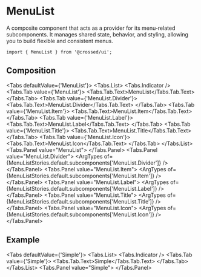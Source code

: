 
<Meta of={MenuListStories} />

# MenuList

A composite component that acts as a provider for its menu-related subcomponents. It manages shared state, behavior, and styling, allowing you to build flexible and consistent menus.

```tsx
import { MenuList } from '@crossed/ui';
```

## Composition

<Tabs defaultValue={'MenuList'}>
  <Tabs.List>
    <Tabs.Indicator />
    <Tabs.Tab value={'MenuList'}>
      <Tabs.Tab.Text>MenuList</Tabs.Tab.Text>
    </Tabs.Tab>
    <Tabs.Tab value={'MenuList.Divider'}>
      <Tabs.Tab.Text>MenuList.Divider</Tabs.Tab.Text>
    </Tabs.Tab>
    <Tabs.Tab value={'MenuList.Item'}>
      <Tabs.Tab.Text>MenuList.Item</Tabs.Tab.Text>
    </Tabs.Tab>
    <Tabs.Tab value={'MenuList.Label'}>
      <Tabs.Tab.Text>MenuList.Label</Tabs.Tab.Text>
    </Tabs.Tab>
    <Tabs.Tab value={'MenuList.Title'}>
      <Tabs.Tab.Text>MenuList.Title</Tabs.Tab.Text>
    </Tabs.Tab>
    <Tabs.Tab value={'MenuList.Icon'}>
      <Tabs.Tab.Text>MenuList.Icon</Tabs.Tab.Text>
    </Tabs.Tab>
  </Tabs.List>
  <Tabs.Panel value="MenuList">
    <ArgTypes of={MenuListStories.default.component} />
  </Tabs.Panel>
  <Tabs.Panel value="MenuList.Divider">
    <ArgTypes of={MenuListStories.default.subcomponents['MenuList.Divider']} />
  </Tabs.Panel>
  <Tabs.Panel value="MenuList.Item">
    <ArgTypes of={MenuListStories.default.subcomponents['MenuList.Item']} />
  </Tabs.Panel>
  <Tabs.Panel value="MenuList.Label">
    <ExtendText />
    <ArgTypes of={MenuListStories.default.subcomponents['MenuList.Label']} />
  </Tabs.Panel>
  <Tabs.Panel value="MenuList.Title">
    <ExtendText />
    <ArgTypes of={MenuListStories.default.subcomponents['MenuList.Title']} />
  </Tabs.Panel>
  <Tabs.Panel value="MenuList.Icon">
    <ArgTypes of={MenuListStories.default.subcomponents['MenuList.Icon']} />
  </Tabs.Panel>
</Tabs>

## Example

<Tabs defaultValue={'Simple'}>
  <Tabs.List>
    <Tabs.Indicator />
    <Tabs.Tab value={'Simple'}>
      <Tabs.Tab.Text>Simple</Tabs.Tab.Text>
    </Tabs.Tab>
  </Tabs.List>
  <Tabs.Panel value="Simple">
    <Canvas of={MenuListStories.Primary} />
  </Tabs.Panel>
</Tabs>
